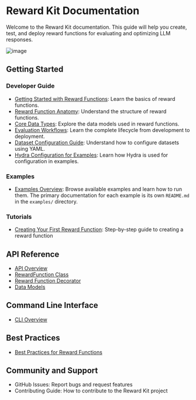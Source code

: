 # Reward Kit Documentation

Welcome to the Reward Kit documentation. This guide will help you create, test, and deploy reward functions for evaluating and optimizing LLM responses.

![image](main_screen.png)

## Getting Started

### Developer Guide
- [Getting Started with Reward Functions](developer_guide/getting_started.mdx): Learn the basics of reward functions.
- [Reward Function Anatomy](developer_guide/reward_function_anatomy.mdx): Understand the structure of reward functions.
- [Core Data Types](developer_guide/core_data_types.mdx): Explore the data models used in reward functions.
- [Evaluation Workflows](developer_guide/evaluation_workflows.mdx): Learn the complete lifecycle from development to deployment.
- [Dataset Configuration Guide](dataset_configuration_guide.md): Understand how to configure datasets using YAML.
- [Hydra Configuration for Examples](developer_guide/hydra_configuration.mdx): Learn how Hydra is used for configuration in examples.

### Examples
- [Examples Overview](examples/examples_overview.mdx): Browse available examples and learn how to run them. The primary documentation for each example is its own `README.md` in the `examples/` directory.

### Tutorials
- [Creating Your First Reward Function](tutorials/creating_your_first_reward_function): Step-by-step guide to creating a reward function

## API Reference
- [API Overview](api_reference/api_overview.mdx)
- [RewardFunction Class](api_reference/reward_function_class.mdx)
- [Reward Function Decorator](api_reference/reward_function_decorator.mdx)
- [Data Models](api_reference/data_models.mdx)

## Command Line Interface
- [CLI Overview](cli_reference/cli_overview.mdx)

## Best Practices
- [Best Practices for Reward Functions](tutorials/best_practices.mdx)

## Community and Support
- GitHub Issues: Report bugs and request features
- Contributing Guide: How to contribute to the Reward Kit project
